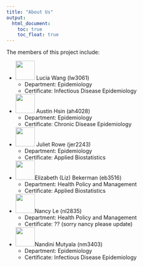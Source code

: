 ```yaml
---
title: "About Us"
output: 
  html_document:
    toc: true
    toc_float: true
---
```


The members of this project include:

* <img src="pics/lucia.png" width="50"> Lucia Wang (lw3061)
  + Department: Epidemiology
  + Certificate: Infectious Disease Epidemiology

* <img src="pics/austin.png" width="50"> Austin Hsin (ah4028)
  + Department: Epidemiology
  + Certificate: Chronic Disease Epidemiology

* <img src="pics/juliet.png" width="50"> Juliet Rowe (jer2243)
  + Department: Epidemiology
  + Certificate: Applied Biostatistics

* <img src="pics/liz.png" width="50">Elizabeth (Liz) Bekerman (eb3516)
  + Department: Health Policy and Management
  + Certificate: Applied Biostatistics

* <img src="pics/nancy.png" width="50">Nancy Le (nl2835)
  + Department: Health Policy and Management
  + Certificate: ?? (sorry nancy please update)

* <img src="pics/nandini.png" width="50">Nandini Mutyala (nm3403)
  + Department: Epidemiology
  + Certificate: Infectious Disease Epidemiology
